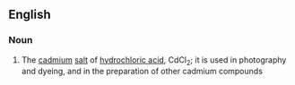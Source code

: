 ==English==

===Noun===
{{wikipedia}}
{{en-noun|sg=[[cadmium]] [[chloride]]|-}}

#{{inorganic compound}} The [[cadmium]] [[salt]] of [[hydrochloric acid]], CdCl<sub>2</sub>; it is used in photography and dyeing, and in the preparation of other cadmium compounds